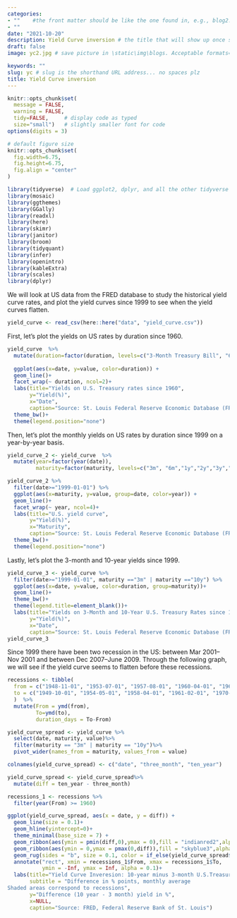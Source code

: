 ```yaml
---
categories:  
- ""    #the front matter should be like the one found in, e.g., blog2.md. It cannot be like the normal Rmd we used
- ""
date: "2021-10-20"
description: Yield Curve inversion # the title that will show up once someone gets to this page
draft: false
image: yc2.jpg # save picture in \static\img\blogs. Acceptable formats= jpg, jpeg, or png . Your iPhone pics wont work

keywords: ""
slug: yc # slug is the shorthand URL address... no spaces plz
title: Yield Curve inversion 
---
```

  
```r
knitr::opts_chunk$set(
  message = FALSE, 
  warning = FALSE, 
  tidy=FALSE,     # display code as typed
  size="small")   # slightly smaller font for code
options(digits = 3)

# default figure size
knitr::opts_chunk$set(
  fig.width=6.75, 
  fig.height=6.75,
  fig.align = "center" 
)
```

```r
library(tidyverse)  # Load ggplot2, dplyr, and all the other tidyverse packages
library(mosaic)
library(ggthemes)
library(GGally)
library(readxl)
library(here)
library(skimr)
library(janitor)
library(broom)
library(tidyquant)
library(infer)
library(openintro)
library(kableExtra)
library(scales)
library(dplyr)
```

We will look at US data from the FRED database to study the historical yield curve rates, and plot the yield curves since 1999 to see when the yield curves flatten.

```r
yield_curve <- read_csv(here::here("data", "yield_curve.csv"))
```

First, let's plot the yields on US rates by duration since 1960.
```r
yield_curve  %>% 
  mutate(duration=factor(duration, levels=c("3-Month Treasury Bill", "6-Month Treasury Bill","1-Year Treasury Rate","2-Year Treasury Rate","3-Year Treasury Rate","5-Year Treasury Rate","7-Year Treasury Rate","10-Year Treasury Rate","20-Year Treasury Rate","30-Year Treasury Rate"))) %>% 
  
  ggplot(aes(x=date, y=value, color=duration)) +
  geom_line()+
  facet_wrap(~ duration, ncol=2)+
  labs(title="Yields on U.S. Treasury rates since 1960",
       y="Yield(%)",
       x="Date",
       caption="Source: St. Louis Federal Reserve Economic Database (FRED)")+
  theme_bw()+
  theme(legend.position="none")
```

Then, let's plot the monthly yields on US rates by duration since 1999 on a year-by-year basis.
```r
yield_curve_2 <- yield_curve  %>%
  mutate(year=factor(year(date)), 
         maturity=factor(maturity, levels=c("3m", "6m","1y","2y","3y","5y","7y","10y","20y","30y")))

yield_curve_2 %>%
  filter(date>="1999-01-01") %>% 
  ggplot(aes(x=maturity, y=value, group=date, color=year)) +
  geom_line()+
  facet_wrap(~ year, ncol=4)+
  labs(title="U.S. yield curve",
       y="Yield(%)",
       x="Maturity",
       caption="Source: St. Louis Federal Reserve Economic Database (FRED)")+
  theme_bw()+
  theme(legend.position="none")
```

Lastly, let's plot the 3-month and 10-year yields since 1999.
```r
yield_curve_3 <- yield_curve %>% 
  filter(date>="1999-01-01", maturity =="3m" | maturity =="10y") %>%
  ggplot(aes(x=date, y=value, color=duration, group=maturity))+
  geom_line()+
  theme_bw()+
  theme(legend.title=element_blank())+
  labs(title="Yields on 3-Month and 10-Year U.S. Treasury Rates since 1999",
       y="Yield(%)",
       x="Date",
       caption="Source: St. Louis Federal Reserve Economic Database (FRED)")
yield_curve_3
```

Since 1999 there have been two recession in the US: between Mar 2001–Nov 2001 and between Dec 2007–June 2009. Through the following graph, we will see if the yield curve seems to flatten before these recessions.
```r
recessions <- tibble(
  from = c("1948-11-01", "1953-07-01", "1957-08-01", "1960-04-01", "1969-12-01", "1973-11-01", "1980-01-01","1981-07-01", "1990-07-01", "2001-03-01", "2007-12-01","2020-02-01"),  
  to = c("1949-10-01", "1954-05-01", "1958-04-01", "1961-02-01", "1970-11-01", "1975-03-01", "1980-07-01", "1982-11-01", "1991-03-01", "2001-11-01", "2009-06-01", "2020-04-30") 
  )  %>% 
  mutate(From = ymd(from), 
         To=ymd(to),
         duration_days = To-From)
```

```r
yield_curve_spread <- yield_curve %>%
  select(date, maturity, value)%>%
  filter(maturity == "3m" | maturity == "10y")%>%
  pivot_wider(names_from = maturity, values_from = value)

colnames(yield_curve_spread) <- c("date", "three_month", "ten_year")

yield_curve_spread <- yield_curve_spread%>%
  mutate(diff = ten_year - three_month)

recessions_1 <- recessions %>%
  filter(year(From) >= 1960)

ggplot(yield_curve_spread, aes(x = date, y = diff)) +
  geom_line(size = 0.1)+
  geom_hline(yintercept=0)+
  theme_minimal(base_size = 7) + 
  geom_ribbon(aes(ymin = pmin(diff,0),ymax = 0),fill = "indianred2",alpha = 0.5) + 
  geom_ribbon(aes(ymin = 0,ymax = pmax(0,diff)),fill = "skyblue3",alpha = 0.5) +
  geom_rug(sides = "b", size = 0.1, color = if_else(yield_curve_spread$diff>0, "skyblue3","indianred2"))+
  annotate("rect", xmin = recessions_1$From, xmax = recessions_1$To, 
           ymin = -Inf, ymax = Inf, alpha = 0.1)+
  labs(title="Yield Curve Inveresion: 10-year minus 3-month U.S.Treasury Rates",
       subtitle = "Difference in % points, monthly average 
Shaded areas correspond to recessions",
       y="Difference (10 year - 3 month) yield in %",
       x=NULL,
       caption="Source: FRED, Federal Reserve Bank of St. Louis")
```